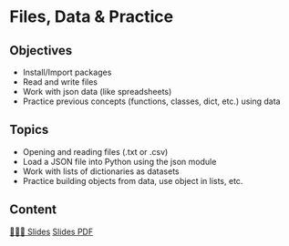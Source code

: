 # Files, Data & Practice

## Objectives
- Install/Import packages
- Read and write files
- Work with json data (like spreadsheets)
- Practice previous concepts (functions, classes, dict, etc.) using data

## Topics
- Opening and reading files (.txt or .csv)
- Load a JSON file into Python using the json module
- Work with lists of dictionaries as datasets
- Practice building objects from data, use object in lists, etc.

## Content

[👨🏻‍🏫 Slides]({{< var base_url>}}slides/Course3/slides.html){.btn .btn-outline-primary .btn role="button"} 
[Slides PDF]({{< var base_url>}}slides/Course3/slides.pdf){.btn .btn-outline-secondary .btn role="button"} 
